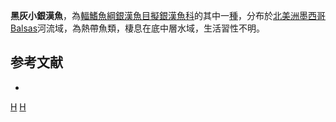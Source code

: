 {{Speciesbox 
| status = NE
| status_system = IUCN3.1
| taxon = Atherinella balsana
| authority =  [[Meek|Meek]], 1902
| synonyms = *''Melaniris balsanus '', Meek, 1902
}}
'''黑灰小銀漢魚'''，為[[輻鰭魚綱|輻鰭魚綱]][[銀漢魚目|銀漢魚目]][[擬銀漢魚科|擬銀漢魚科]]的其中一[[種|種]]，分布於[[北美洲|北美洲]][[墨西哥|墨西哥]]Balsas河流域，為熱帶魚類，棲息在底中層水域，生活習性不明。

==参考文献==
*{{FishBase_species|genus=Atherinella|species=balsana|year=2016|month=3}}

{{Taxonbar|from=Q6411649}}

[[Category:小銀漢魚屬|H]]
[[Category:1902年描述的鱼类|H]]
